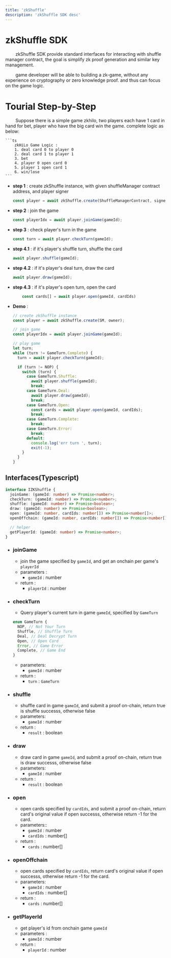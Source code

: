 ```yaml
---
title: 'zkShuffle'
description: 'zkShuffle SDK desc'
---
```


# zkShuffle SDK

&ensp;&ensp;&ensp;&ensp;
zkShuffle SDK provide standard interfaces for interacting with shuffle manager contract,
the goal is simplify zk proof generation and similar key management.

&ensp;&ensp;&ensp;&ensp;
game developer will be able to building a zk-game, without any experience on cryptography or zero knowledge proof.
and thus can focus on the game logic.

# Tourial Step-by-Step

&ensp;&ensp;&ensp;&ensp;
Suppose there is a simple game zkhilo, two players each have 1 card in hand for bet, player who have the big card win the game. complete logic as below:

    ```ts
        zkHiLo Game Logic :
        1. deal card 0 to player 0
        2. deal card 1 to player 1
        3. bet
        4. player 0 open card 0
        5. player 1 open card 1
        6. win/lose
    ```

- **step 1** : create zkShuffle instance, with given shuffleManager contract address, and player signer

  ```ts
  const player = await zkShuffle.create(ShuffleManagerContract, signer);
  ```

- **step 2** : join the game

  ```ts
  const playerIdx = await player.joinGame(gameId);
  ```

- **step 3** : check player's turn in the game

  ```ts
  const turn = await player.checkTurn(gameId);
  ```

- **step 4.1** : if it's player's shuffle turn, shuffle the card

  ```ts
  await player.shuffle(gameId);
  ```

- **step 4.2** : if it's player's deal turn, draw the card

  ```ts
  await player.draw(gameId);
  ```

- **step 4.3** : if it's player's open turn, open the card

  ```ts
      const cards[] = await player.open(gameId, cardIds)
  ```

- **Demo** :

  ```ts
  // create zkShuffle instance
  const player = await zkShuffle.create(SM, owner);

  // join game
  const playerIdx = await player.joinGame(gameId);

  // play game
  let turn;
  while (turn != GameTurn.Complete) {
    turn = await player.checkTurn(gameId);

    if (turn != NOP) {
      switch (turn) {
        case GameTurn.Shuffle:
          await player.shuffle(gameId);
          break;
        case GameTurn.Deal:
          await player.draw(gameId);
          break;
        case GameTurn.Open:
          const cards = await player.open(gameId, cardIds);
          break;
        case GameTurn.Complete:
          break;
        case GameTurn.Error:
          break;
        default:
          console.log('err turn ', turn);
          exit(-1);
      }
    }
  }
  ```

## Interfaces(Typescript)

```ts
interface IZKShuffle {
  joinGame: (gameId: number) => Promise<number>;
  checkTurn: (gameId: number) => Promise<number>;
  shuffle: (gameId: number) => Promise<boolean>;
  draw: (gameId: number) => Promise<boolean>;
  open: (gameId: number, cardIds: number[]) => Promise<number[]>;
  openOffchain: (gameId: number, cardIds: number[]) => Promise<number[]>;

  // helper
  getPlayerId: (gameId: number) => Promise<number>;
}
```

- ### joinGame

  - join the game specified by `gameId`, and get an onchain per game's `playerId`
  - parameters :
    - `gameId` : number
  - return :
    - `playerId` : number

- ### checkTurn

  - Query player's current turn in game `gameId`, specified by `GameTurn`

  ```typescript
  enum GameTurn {
    NOP, // Not Your Turn
    Shuffle, // Shuffle Turn
    Deal, // Deal Decrypt Turn
    Open, // Open Card
    Error, // Game Error
    Complete, // Game End
  }
  ```

  - parameters:
    - `gameId` : number
  - return :
    - `turn` : `GameTurn`

- ### shuffle

  - shuffle card in game `gameId`, and submit a proof on-chain, return true is shuffle successs, otherwise false
  - parameters:
    - `gameId` : number
  - return :
    - `result` : boolean

- ### draw

  - draw card in game `gameId`, and submit a proof on-chain, return true is draw successs, otherwise false
  - parameters:
    - `gameId` : number
  - return :
    - `result` : boolean

- ### open

  - open cards specified by `cardIds`, and submit a proof on-chain, return card's original value if open successs, otherwise return -1 for the card.
  - parameters::
    - `gameId` : number
    - `cardIds` : number[]
  - return :
    - `cards` : number[]

- ### openOffchain

  - open cards specified by `cardIds`, return card's original value if open successs, otherwise return -1 for the card.
  - parameters:
    - `gameId` : number
    - `cardIds` : number[]
  - return :
    - `cards` : number[]

- ### getPlayerId
  - get player's id from onchain game `gameId`
  - parameters :
    - `gameId` : number
  - return :
    - `playerId` : number
